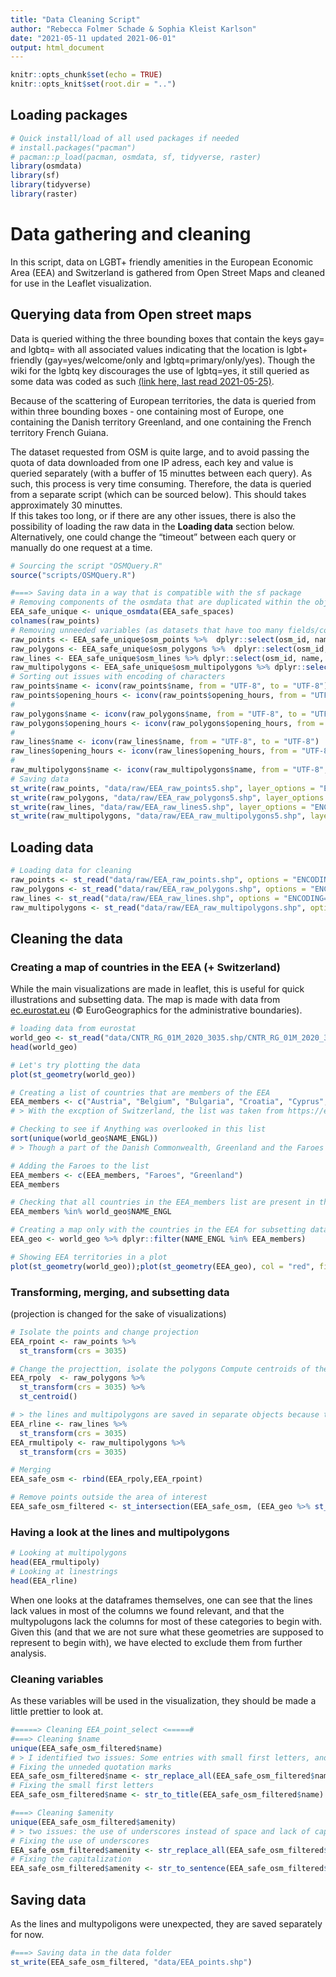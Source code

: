 ```yaml
---
title: "Data Cleaning Script"
author: "Rebecca Folmer Schade & Sophia Kleist Karlson"
date: "2021-05-11 updated 2021-06-01"
output: html_document
---
```


```r
knitr::opts_chunk$set(echo = TRUE)
knitr::opts_knit$set(root.dir = "..")
```

## Loading packages 
```r
# Quick install/load of all used packages if needed 
# install.packages("pacman")
# pacman::p_load(pacman, osmdata, sf, tidyverse, raster)
library(osmdata)
library(sf)
library(tidyverse)
library(raster)
```

# Data gathering and cleaning 
In this script, data on LGBT+ friendly amenities in the European Economic Area (EEA) and Switzerland is gathered from Open Street Maps and cleaned for use in the Leaflet visualization.

## Querying data from Open street maps
Data is queried withing the three bounding boxes that contain the keys gay= and lgbtq= with all associated values indicating that the location is lgbt+ friendly (gay=yes/welcome/only and lgbtq=primary/only/yes). Though the wiki for the lgbtq key discourages the use of lgbtq=yes, it still queried as some data was coded as such [(link here, last read 2021-05-25)](https://wiki.openstreetmap.org/wiki/Key:lgbtq).  

Because of the scattering of European territories, the data is queried from within three bounding boxes - one containing most of Europe, one containing the Danish territory Greenland, and one containing the French territory French Guiana.  

The dataset requested from OSM is quite large, and to avoid passing the quota of data downloaded from one IP adress, each key and value is queried separately (with a buffer of 15 minuttes between each query). As such, this process is very time consuming. Therefore, the data is queried from a separate script (which can be sourced below). This should takes approximately 30 minuttes.  
If this takes too long, or if there are any other issues, there is also the possibility of loading the raw data in the **Loading data** section below.   
Alternatively, one could change the "timeout" between each query or manually do one request at a time.

```r
# Sourcing the script "OSMQuery.R"
source("scripts/OSMQuery.R")

#===> Saving data in a way that is compatible with the sf package
# Removing components of the osmdata that are duplicated within the object
EEA_safe_unique <- unique_osmdata(EEA_safe_spaces)
colnames(raw_points)
# Removing unneeded variables (as datasets that have too many fields/columns are hard to save)
raw_points <- EEA_safe_unique$osm_points %>%  dplyr::select(osm_id, name, amenity, opening_hours, website)
raw_polygons <- EEA_safe_unique$osm_polygons %>%  dplyr::select(osm_id, name, amenity, opening_hours, website)
raw_lines <- EEA_safe_unique$osm_lines %>% dplyr::select(osm_id, name, amenity, opening_hours, website)
raw_multipolygons <- EEA_safe_unique$osm_multipolygons %>% dplyr::select(osm_id, name, amenity)
# Sorting out issues with encoding of characters 
raw_points$name <- iconv(raw_points$name, from = "UTF-8", to = "UTF-8")
raw_points$opening_hours <- iconv(raw_points$opening_hours, from = "UTF-8", to = "UTF-8")
#
raw_polygons$name <- iconv(raw_polygons$name, from = "UTF-8", to = "UTF-8")
raw_polygons$opening_hours <- iconv(raw_polygons$opening_hours, from = "UTF-8", to = "UTF-8")
#
raw_lines$name <- iconv(raw_lines$name, from = "UTF-8", to = "UTF-8")
raw_lines$opening_hours <- iconv(raw_lines$opening_hours, from = "UTF-8", to = "UTF-8")
# 
raw_multipolygons$name <- iconv(raw_multipolygons$name, from = "UTF-8", to = "UTF-8")
# Saving data
st_write(raw_points, "data/raw/EEA_raw_points5.shp", layer_options = "ENCODING=UTF-8", delete_layer = TRUE)
st_write(raw_polygons, "data/raw/EEA_raw_polygons5.shp", layer_options = "ENCODING=UTF-8", delete_layer = TRUE)
st_write(raw_lines, "data/raw/EEA_raw_lines5.shp", layer_options = "ENCODING=UTF-8", delete_layer = TRUE)
st_write(raw_multipolygons, "data/raw/EEA_raw_multipolygons5.shp", layer_options = "ENCODING=UTF-8", delete_layer = TRUE)
```

## Loading data

```r
# Loading data for cleaning 
raw_points <- st_read("data/raw/EEA_raw_points.shp", options = "ENCODING=UTF-8")
raw_polygons <- st_read("data/raw/EEA_raw_polygons.shp", options = "ENCODING=UTF-8")
raw_lines <- st_read("data/raw/EEA_raw_lines.shp", options = "ENCODING=UTF-8")
raw_multipolygons <- st_read("data/raw/EEA_raw_multipolygons.shp", options = "ENCODING=UTF-8")
```

## Cleaning the data
### Creating a map of countries in the EEA (+ Switzerland)
While the main visualizations are made in leaflet, this is useful for quick illustrations and subsetting data. 
The map is made with data from [ec.eurostat.eu](https://ec.europa.eu/eurostat/web/gisco/geodata/reference-data/administrative-units-statistical-units/countries) (© EuroGeographics for the administrative boundaries). 

```r
# loading data from eurostat 
world_geo <- st_read("data/CNTR_RG_01M_2020_3035.shp/CNTR_RG_01M_2020_3035.shp")
head(world_geo)

# Let's try plotting the data 
plot(st_geometry(world_geo))

# Creating a list of countries that are members of the EEA 
EEA_members <- c("Austria", "Belgium", "Bulgaria", "Croatia", "Cyprus", "Czechia", "Denmark", "Estonia", "Finland", "France", "Germany", "Greece", "Hungary", "Iceland", "Ireland", "Italy", "Latvia", "Liechtenstein", "Lithuania", "Luxembourg", "Malta", "Netherlands", "Norway", "Poland", "Portugal", "Romania", "Slovakia", "Slovenia", "Spain", "Sweden", "Switzerland")
# > With the excption of Switzerland, the list was taken from https://ec.europa.eu/eurostat/statistics-explained/index.php?title=Glossary:European_Economic_Area_(EEA) (2021-05-25)

# Checking to see if Anything was overlooked in this list 
sort(unique(world_geo$NAME_ENGL))
# > Though a part of the Danish Commonwealth, Greenland and the Faroes have their own entries in the dataset 

# Adding the Faroes to the list 
EEA_members <- c(EEA_members, "Faroes", "Greenland")
EEA_members

# Checking that all countries in the EEA_members list are present in the dataset 
EEA_members %in% world_geo$NAME_ENGL

# Creating a map only with the countries in the EEA for subsetting data later on
EEA_geo <- world_geo %>% dplyr::filter(NAME_ENGL %in% EEA_members)

# Showing EEA territories in a plot 
plot(st_geometry(world_geo));plot(st_geometry(EEA_geo), col = "red", fil = "red", add = TRUE)
```


### Transforming, merging, and subsetting data 
(projection is changed for the sake of visualizations)

```r
# Isolate the points and change projection 
EEA_rpoint <- raw_points %>%
  st_transform(crs = 3035) 

# Change the projecttion, isolate the polygons Compute centroids of the polygons, and store data as points 
EEA_rpoly  <- raw_polygons %>% 
  st_transform(crs = 3035) %>% 
  st_centroid()

# > the lines and multipolygons are saved in separate objects because thay are unexpected in the query, and will be examined separately 
EEA_rline <- raw_lines %>% 
  st_transform(crs = 3035)
EEA_rmultipoly <- raw_multipolygons %>% 
  st_transform(crs = 3035)

# Merging
EEA_safe_osm <- rbind(EEA_rpoly,EEA_rpoint)

# Remove points outside the area of interest
EEA_safe_osm_filtered <- st_intersection(EEA_safe_osm, (EEA_geo %>% st_geometry() %>% st_union()))
```

### Having a look at the lines and multipolygons 

```r
# Looking at multipolygons
head(EEA_rmultipoly)
# Looking at linestrings
head(EEA_rline)
```

When one looks at the dataframes themselves, one can see that the lines lack values in most of the columns we found relevant, and that the multypolugons lack the columns for most of these categories to begin with. Given this (and that we are not sure what these geometries are supposed to represent to begin with), we have elected to exclude them from further analysis. 

### Cleaning variables 
As these variables will be used in the visualization, they should be made a little prettier to look at. 

```r
#=====> Cleaning EEA_point_select <=====#
#===> Cleaning $name
unique(EEA_safe_osm_filtered$name)
# > I identified two issues: Some entries with small first letters, and the use of quetation marks.
# Fixing the unneded quotation marks
EEA_safe_osm_filtered$name <- str_replace_all(EEA_safe_osm_filtered$name, pattern = "\"", replacement = "")
# Fixing the small first letters 
EEA_safe_osm_filtered$name <- str_to_title(EEA_safe_osm_filtered$name)

#===> Cleaning $amenity
unique(EEA_safe_osm_filtered$amenity)
# > two issues: the use of underscores instead of space and lack of capitalization
# Fixing the use of underscores 
EEA_safe_osm_filtered$amenity <- str_replace_all(EEA_safe_osm_filtered$amenity, pattern = "_", replacement = " ")
# Fixing the capitalization 
EEA_safe_osm_filtered$amenity <- str_to_sentence(EEA_safe_osm_filtered$amenity)
```

## Saving data 
As the lines and multypoligons were unexpected, they are saved separately for now.

```r
#===> Saving data in the data folder
st_write(EEA_safe_osm_filtered, "data/EEA_points.shp")
```
